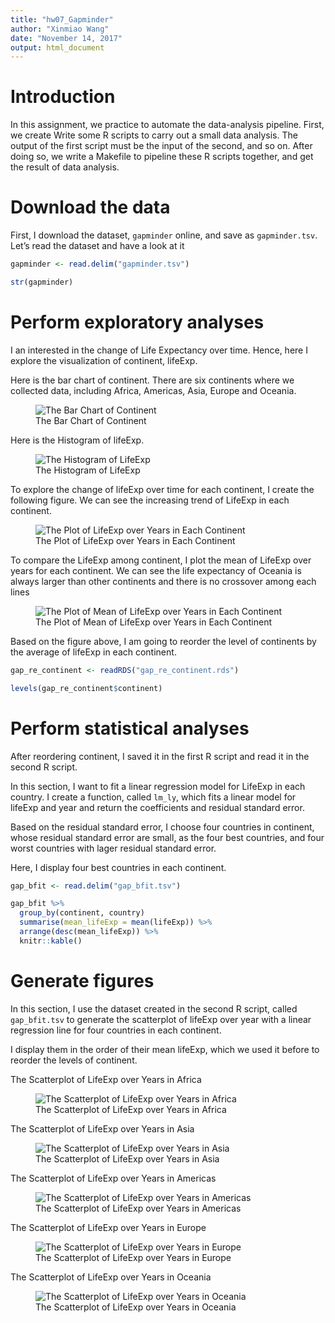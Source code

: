 ```yaml
---
title: "hw07_Gapminder"
author: "Xinmiao Wang"
date: "November 14, 2017"
output: html_document
---
```


# Introduction

In this assignment, we practice to automate the data-analysis pipeline. 
First, we create Write some R scripts to carry out a small data analysis. The output of the first script must be the input of the second, and so on. After doing so, we write a Makefile to pipeline these R scripts together, and get the result of data analysis.

# Download the data

First, I download the dataset, `gapminder` online, and save as `gapminder.tsv`.
Let's read the dataset and have a look at it

```r
gapminder <- read.delim("gapminder.tsv")

str(gapminder)
```


# Perform exploratory analyses

I an interested in the change of Life Expectancy over time. Hence, here I explore the visualization of continent, lifeExp.

Here is the bar chart of continent. 
There are six continents where we collected data, including Africa, Americas, Asia, Europe and Oceania.

![The Bar Chart of Continent](barchart.png)

Here is the Histogram of lifeExp.

![The Histogram of LifeExp](histogram.png)

To explore the change of lifeExp over time for each continent, I create the following figure. We can see the increasing trend of LifeExp in each continent.

![The Plot of LifeExp over Years in Each Continent](timeplot_lifeExp.png)

To compare the LifeExp among continent, I plot the mean of LifeExp over years for each continent. We can see the life expectancy of Oceania is always larger than other continents and there is no crossover among each lines

![The Plot of Mean of LifeExp over Years in Each Continent](timeplot_meanLifeExp.png)

Based on the figure above, I am going to reorder the level of continents by the average of lifeExp in each continent. 

```r
gap_re_continent <- readRDS("gap_re_continent.rds")

levels(gap_re_continent$continent)
```


# Perform statistical analyses

After reordering continent, I saved it in the first R script and read it in the second R script. 

In this section, I want to fit a linear regression model for LifeExp in each country. I create a function, called `lm_ly`, which fits a linear model for lifeExp and year and return the coefficients and residual standard error. 

Based on the residual standard error, I choose four countries in continent, whose residual standard error are small, as the four best countries, and four worst countries with lager residual standard error.

Here, I display four best countries in each continent.
```r
gap_bfit <- read.delim("gap_bfit.tsv")

gap_bfit %>%
  group_by(continent, country)
  summarise(mean_lifeExp = mean(lifeExp)) %>% 
  arrange(desc(mean_lifeExp)) %>% 
  knitr::kable()

```


# Generate figures

In this section, I use the dataset created in the second R script, called `gap_bfit.tsv` to generate the scatterplot of lifeExp over year with a linear regression line for four countries in each continent.

I display them in the order of their mean lifeExp, which we used it before to reorder the levels of continent.

The Scatterplot of LifeExp over Years in Africa

![The Scatterplot of LifeExp over Years in Africa](Africa.png)

The Scatterplot of LifeExp over Years in Asia

![The Scatterplot of LifeExp over Years in Asia](Asia.png)

The Scatterplot of LifeExp over Years in Americas

![The Scatterplot of LifeExp over Years in Americas](Americas.png)

The Scatterplot of LifeExp over Years in Europe

![The Scatterplot of LifeExp over Years in Europe](Europe.png)

The Scatterplot of LifeExp over Years in Oceania

![The Scatterplot of LifeExp over Years in Oceania](Oceania.png)


